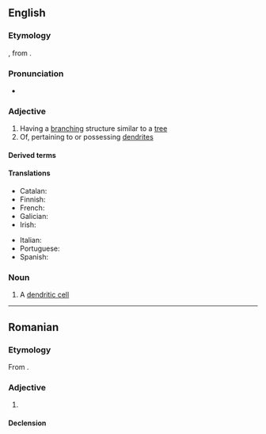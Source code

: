 ==English==

===Etymology===
{{suffix|en|dendrite|ic}}, from {{der|en|grc|δενδρίτης||of or pertaining to a tree}}.

===Pronunciation===
* {{a|UK}} {{IPA|en|/dɛndˈɹɪtɪk/}}

===Adjective===
{{en-adj}}

# Having a [[branching]] structure similar to a [[tree]]
# Of, pertaining to or possessing [[dendrite]]s

====Derived terms====
{{der2|en
|cytodendritic
|interdendritic
|follicular dendritic cell
|nondendritic
|dendrodendritic
|somatodendritic
|dendritical
|monodendritic
|polydendritic
|predendritic
|dendritically
|multidendritic}}

====Translations====
{{trans-top|of or possessing dendrites}}
* Catalan: {{t|ca|dendrític}}
* Finnish: {{t|fi|dendriittinen}}
* French: {{t+|fr|dendritique}}
* Galician: {{t|gl|dendrítico|m}}
* Irish: {{t|ga|craobhach}}
{{trans-mid}}
* Italian: {{t+|it|dendritico}}
* Portuguese: {{t|pt|dendrítico}}
* Spanish: {{t+|es|dendrítico}}
{{trans-bottom}}

===Noun===
{{en-noun}}

# A [[dendritic cell]]

----

==Romanian==

===Etymology===
From {{bor|ro|fr|dendritique}}.

===Adjective===
{{ro-adj}}

# {{l|en|dendritic}}

====Declension====
{{ro-decl-adj}}